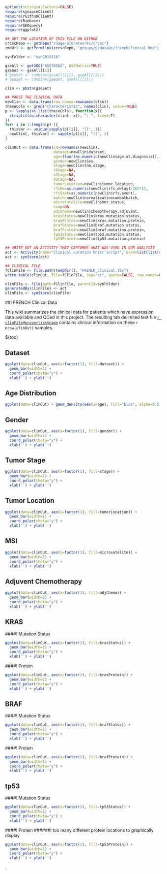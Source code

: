 ```r
options(stringsAsFactors=FALSE)
require(synapseClient)
require(rGithubClient)
require(Biobase)
require(GEOquery)
require(ggplot2)

## GET THE LOCATION OF THIS FILE ON GITHUB
crcscRepo <- getRepo("/Sage-Bionetworks/crcsc")
rmdUrl <- getPermlink(crcscRepo, "groups/G/dataQc/frenchClinical.Rmd")

synFolder <- "syn2019116"

gseAll <- getGEO("GSE39582", GSEMatrix=TRUE)
gseSet <- gseAll[[1]]
# gseSet <- combine(gseAll[[1]], gseAll[[2]])
# gseSet <- combine(gseSet, gseAll[[3]])

clin <- pData(gseSet)

## PARSE THE CLINICAL DATA
newClin <- data.frame(row.names=rownames(clin))
theseCols <- grep("characteristic", names(clin), value=TRUE)
p <- lapply(as.list(theseCols), function(x){
  strsplit(as.character(clin[, x]), ": ", fixed=T)
})
for( i in 1:length(p) ){
  thisVar <- unique(sapply(p[[i]], "[[", 1))
  newClin[, thisVar] <- sapply(p[[i]], "[[", 2)
}

clinOut <- data.frame(id=rownames(newClin),
                      dataset=newClin$dataset,
                      age=floor(as.numeric(newClin$age.at.diagnosis)),
                      gender=newClin$Sex,
                      stage=newClin$tnm.stage,
                      tStage=NA,
                      nStage=NA,
                      mStage=NA,
                      tumorLocation=newClin$tumor.location,
                      rfsMo=as.numeric(newClin$rfs.delay)/365*12,
                      rfsStat=as.numeric(newClin$rfs.event),
                      batch=newClin$normalizationcombatbatch,
                      microsatelite=newClin$mmr.status,
                      cimp=NA,
                      adjChemo=newClin$chemotherapy.adjuvant,
                      krasStatus=newClin$kras.mutation.status,
                      krasProtein=newClin$kras.mutation.protein,
                      brafStatus=newClin$braf.mutation.status,
                      brafProtein=newClin$braf.mutation.protein,
                      tp53Status=newClin$tp53.mutation.status,
                      tp53Protein=newClin$tp53.mutation.protein)

## WRITE OUT AN ACTIVITY THAT CAPTURES WHAT WAS USED IN OUR ANALYSIS
act <- Activity(name="Clinical curation knitr script", used=list(list(url=rmdUrl, name=basename(rmdUrl), wasExecuted=TRUE)))
act <- synStore(act)

## CLINICAL FILE
fClinFile <- file.path(tempdir(), "FRENCH_clinical.tsv")
write.table(clinOut, file=fClinFile, sep="\t", quote=FALSE, row.names=FALSE)

clinFile <- File(path=fClinFile, parentId=synFolder)
generatedBy(clinFile) <- act
clinFile <- synStore(clinFile)
```
##! FRENCH Clinical Data

This wiki summarizes the clinical data for patients which have expression data available and QCed in this project. The resulting tab delimited text file [`r clinFile@properties$name`](#!Synapse:`r clinFile@properties$id`) contains clinical information on these `r nrow(clinOut)` samples.

${toc}


## Dataset
```r
ggplot(data=clinOut, aes(x=factor(1), fill=dataset)) + 
  geom_bar(width=1) + 
  coord_polar(theta="y") +
  xlab('') + ylab('')
```
## Age Distribution
```r
ggplot(data=clinOut) + geom_density(aes(x=age), fill="blue", alpha=0.5)
```
## Gender
```r
ggplot(data=clinOut, aes(x=factor(1), fill=gender)) + 
  geom_bar(width=1) + 
  coord_polar(theta="y") +
  xlab('') + ylab('')
```
## Tumor Stage
```r
ggplot(data=clinOut, aes(x=factor(1), fill=stage)) + 
  geom_bar(width=1) + 
  coord_polar(theta="y") +
  xlab('') + ylab('')
```
## Tumor Location
```r
ggplot(data=clinOut, aes(x=factor(1), fill=tumorLocation)) + 
  geom_bar(width=1) + 
  coord_polar(theta="y") +
  xlab('') + ylab('')
```
## MSI
```r
ggplot(data=clinOut, aes(x=factor(1), fill=microsatelite)) + 
  geom_bar(width=1) + 
  coord_polar(theta="y") +
  xlab('') + ylab('')
```
## Adjuvent Chemotherapy
```r
ggplot(data=clinOut, aes(x=factor(1), fill=adjChemo)) + 
  geom_bar(width=1) + 
  coord_polar(theta="y") +
  xlab('') + ylab('')
```
## KRAS
####! Mutation Status
```r
ggplot(data=clinOut, aes(x=factor(1), fill=krasStatus)) + 
  geom_bar(width=1) + 
  coord_polar(theta="y") +
  xlab('') + ylab('')
```
####! Protein
```r
ggplot(data=clinOut, aes(x=factor(1), fill=krasProtein)) + 
  geom_bar(width=1) + 
  coord_polar(theta="y") +
  xlab('') + ylab('')
```
## BRAF
####! Mutation Status
```r
ggplot(data=clinOut, aes(x=factor(1), fill=brafStatus)) + 
  geom_bar(width=1) + 
  coord_polar(theta="y") +
  xlab('') + ylab('')
```
####! Protein
```r
ggplot(data=clinOut, aes(x=factor(1), fill=brafProtein)) + 
  geom_bar(width=1) + 
  coord_polar(theta="y") +
  xlab('') + ylab('')
```
## tp53
####! Mutation Status
```r
ggplot(data=clinOut, aes(x=factor(1), fill=tp53Status)) + 
  geom_bar(width=1) + 
  coord_polar(theta="y") +
  xlab('') + ylab('')
```
####! Protein
######! too many different protein locations to graphically display
```r
ggplot(data=clinOut, aes(x=factor(1), fill=tp53Protein)) + 
  geom_bar(width=1) + 
  coord_polar(theta="y") +
  xlab('') + ylab('')
```

.